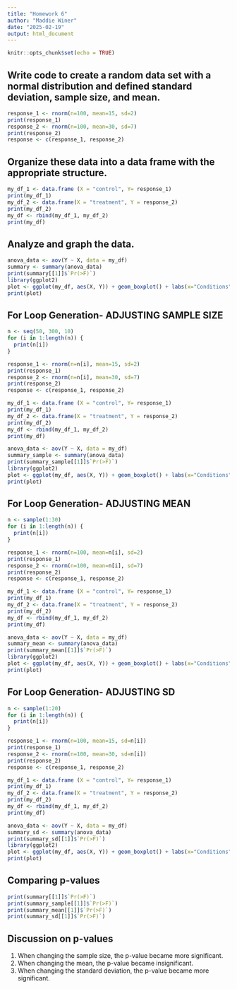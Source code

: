 ```yaml
---
title: "Homework 6"
author: "Maddie Winer"
date: "2025-02-19"
output: html_document
---
```


```r
knitr::opts_chunk$set(echo = TRUE)
```
**Write code to create a random data set with a normal distribution and defined standard deviation, sample size, and mean.**
-
```r
response_1 <- rnorm(n=100, mean=15, sd=2)
print(response_1)
response_2 <- rnorm(n=100, mean=30, sd=7)
print(response_2)
response <- c(response_1, response_2)
```

**Organize these data into a data frame with the appropriate structure.**
-
```r
my_df_1 <- data.frame (X = "control", Y= response_1)
print(my_df_1)
my_df_2 <- data.frame(X = "treatment", Y = response_2)
print(my_df_2)
my_df <- rbind(my_df_1, my_df_2)
print(my_df)
```

**Analyze and graph the data.**
-
```r
anova_data <- aov(Y ~ X, data = my_df)
summary <- summary(anova_data)
print(summary[[1]]$`Pr(>F)`)
library(ggplot2)
plot <- ggplot(my_df, aes(X, Y)) + geom_boxplot() + labs(x="Conditions",y="Responses")
print(plot)
```

**For Loop Generation- ADJUSTING SAMPLE SIZE**
-
```r
n <- seq(50, 300, 10)
for (i in 1:length(n)) {
  print(n[i])
}

response_1 <- rnorm(n=n[i], mean=15, sd=2)
print(response_1)
response_2 <- rnorm(n=n[i], mean=30, sd=7)
print(response_2)
response <- c(response_1, response_2)

my_df_1 <- data.frame (X = "control", Y= response_1)
print(my_df_1)
my_df_2 <- data.frame(X = "treatment", Y = response_2)
print(my_df_2)
my_df <- rbind(my_df_1, my_df_2)
print(my_df)

anova_data <- aov(Y ~ X, data = my_df)
summary_sample <- summary(anova_data)
print(summary_sample[[1]]$`Pr(>F)`)
library(ggplot2)
plot <- ggplot(my_df, aes(X, Y)) + geom_boxplot() + labs(x="Conditions",y="Responses")
print(plot)
```
**For Loop Generation- ADJUSTING MEAN**
-
```r
n <- sample(1:30)
for (i in 1:length(n)) {
  print(n[i])
}

response_1 <- rnorm(n=100, mean=n[i], sd=2)
print(response_1)
response_2 <- rnorm(n=100, mean=n[i], sd=7)
print(response_2)
response <- c(response_1, response_2)

my_df_1 <- data.frame (X = "control", Y= response_1)
print(my_df_1)
my_df_2 <- data.frame(X = "treatment", Y = response_2)
print(my_df_2)
my_df <- rbind(my_df_1, my_df_2)
print(my_df)

anova_data <- aov(Y ~ X, data = my_df)
summary_mean <- summary(anova_data)
print(summary_mean[[1]]$`Pr(>F)`)
library(ggplot2)
plot <- ggplot(my_df, aes(X, Y)) + geom_boxplot() + labs(x="Conditions",y="Responses")
print(plot)

```


**For Loop Generation- ADJUSTING SD**
-
```r
n <- sample(1:20)
for (i in 1:length(n)) {
  print(n[i])
}

response_1 <- rnorm(n=100, mean=15, sd=n[i])
print(response_1)
response_2 <- rnorm(n=100, mean=30, sd=n[i])
print(response_2)
response <- c(response_1, response_2)

my_df_1 <- data.frame (X = "control", Y= response_1)
print(my_df_1)
my_df_2 <- data.frame(X = "treatment", Y = response_2)
print(my_df_2)
my_df <- rbind(my_df_1, my_df_2)
print(my_df)

anova_data <- aov(Y ~ X, data = my_df)
summary_sd <- summary(anova_data)
print(summary_sd[[1]]$`Pr(>F)`)
library(ggplot2)
plot <- ggplot(my_df, aes(X, Y)) + geom_boxplot() + labs(x="Conditions",y="Responses")
print(plot)
```

**Comparing p-values**
-
```r
print(summary[[1]]$`Pr(>F)`)
print(summary_sample[[1]]$`Pr(>F)`)
print(summary_mean[[1]]$`Pr(>F)`)
print(summary_sd[[1]]$`Pr(>F)`)

```
**Discussion on p-values**
-
(1) When changing the sample size, the p-value became more significant.
(2) When changing the mean, the p-value became insignificant. 
(3) When changing the standard deviation, the p-value became more significant. 


